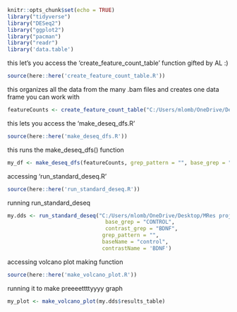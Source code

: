 ```{r setup}
knitr::opts_chunk$set(echo = TRUE)
library("tidyverse")
library("DESeq2")
library("ggplot2")
library("pacman")
library("readr")
library('data.table')
```

this let's you access the 'create_feature_count_table' function gifted by AL :)

```{r}
source(here::here('create_feature_count_table.R'))
```

this organizes all the data from the many .bam files and creates one data frame you can work with

```{r}
featureCounts <- create_feature_count_table("C:/Users/mlomb/OneDrive/Desktop/MRes project/Differential Expression/data/bdnf_trial_full/bdnf_trial_full")
```

this lets you access the 'make_deseq_dfs.R'

```{r}
source(here::here('make_deseq_dfs.R'))
```

this runs the make_deseq_dfs() function

```{r}
my_df <- make_deseq_dfs(featureCounts, grep_pattern = "", base_grep = "CONTROL", contrast_grep = "BDNF")
```

accessing 'run_standard_deseq.R'

```{r}
source(here::here('run_standard_deseq.R'))
```

running run_standard_deseq

```{r}
my.dds <- run_standard_deseq("C:/Users/mlomb/OneDrive/Desktop/MRes project/Differential Expression/data/bdnf_trial_full/bdnf_trial_full", 
                               base_grep = "CONTROL",
                               contrast_grep = "BDNF", 
                              grep_pattern = "",
                              baseName = "control",
                              contrastName = 'BDNF')
```

accessing volcano plot making function

```{r}
source(here::here('make_volcano_plot.R'))
```

running it to make preeeettttyyyy graph

```{r}
my_plot <- make_volcano_plot(my.dds$results_table)
```
